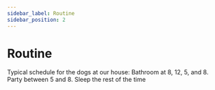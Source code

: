 ```yaml
---
sidebar_label: Routine
sidebar_position: 2
---
```


# Routine

Typical schedule for the dogs at our house: Bathroom at 8, 12, 5, and 8. Party between 5 and 8. Sleep the rest of the time


